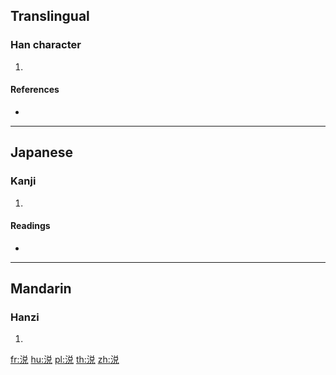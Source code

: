{{also|涗}}
==Translingual==

===Han character===
{{Han char|rn=85|rad=水|as=07|sn=10|four=|canj=ECRU,XECRU}}

# {{defn|Han|sort=水07}}

====References====
* {{Han ref|kx=0627.311|hdz=31633.040|uh=6D9A|ud=28058}}

----

==Japanese==

===Kanji===
{{ja-kanji|grade=|rs=水07}}

# {{defn|lang=ja|sort=水07}}

====Readings====
* {{ja-readings|on=[[せい]] (sei), [[せつ]] (setsu), [[せち]] (sechi)|kun=[[ぬるまゆ]] (nurumayu)}}

----

==Mandarin==

===Hanzi===
{{cmn-hanzi|pin=[[shuì]] ([[shui4]])|wg=shui<sup>4</sup>}}

# {{defn|lang=cmn|sort=水07}}

[[fr:涚]]
[[hu:涚]]
[[pl:涚]]
[[th:涚]]
[[zh:涚]]